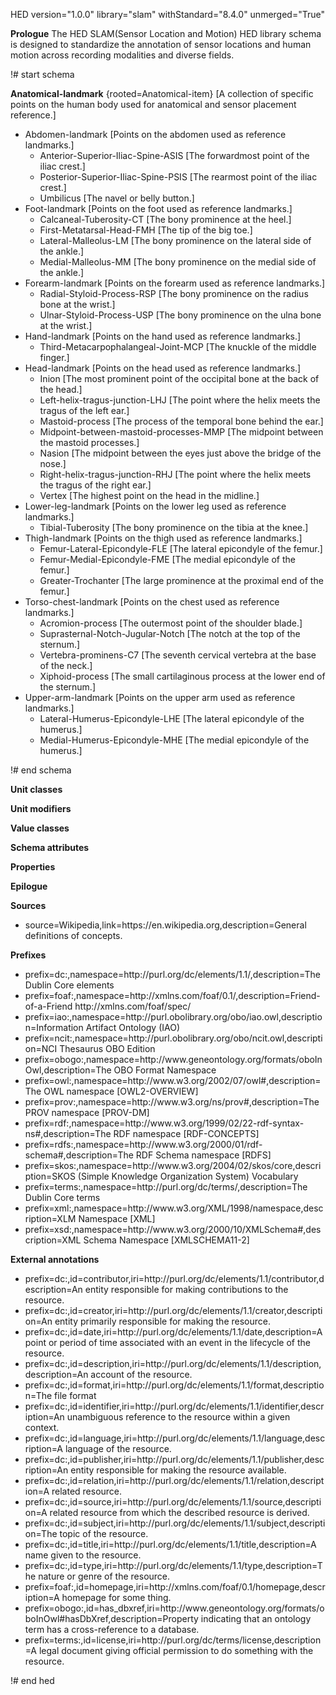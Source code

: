 HED version="1.0.0" library="slam" withStandard="8.4.0" unmerged="True"

'''Prologue'''
The HED SLAM(Sensor Location and Motion) HED library schema is designed to standardize the annotation of sensor locations and human motion across recording modalities and diverse fields. 

!# start schema

'''Anatomical-landmark''' <nowiki>{rooted=Anatomical-item} [A collection of specific points on the human body used for anatomical and sensor placement reference.]</nowiki>
* Abdomen-landmark <nowiki>[Points on the abdomen used as reference landmarks.]</nowiki>
** Anterior-Superior-Iliac-Spine-ASIS <nowiki>[The forwardmost point of the iliac crest.]</nowiki>
** Posterior-Superior-Iliac-Spine-PSIS <nowiki>[The rearmost point of the iliac crest.]</nowiki>
** Umbilicus <nowiki>[The navel or belly button.]</nowiki>
* Foot-landmark <nowiki>[Points on the foot used as reference landmarks.]</nowiki>
** Calcaneal-Tuberosity-CT <nowiki>[The bony prominence at the heel.]</nowiki>
** First-Metatarsal-Head-FMH <nowiki>[The tip of the big toe.]</nowiki>
** Lateral-Malleolus-LM <nowiki>[The bony prominence on the lateral side of the ankle.]</nowiki>
** Medial-Malleolus-MM <nowiki>[The bony prominence on the medial side of the ankle.]</nowiki>
* Forearm-landmark <nowiki>[Points on the forearm used as reference landmarks.]</nowiki>
** Radial-Styloid-Process-RSP <nowiki>[The bony prominence on the radius bone at the wrist.]</nowiki>
** Ulnar-Styloid-Process-USP <nowiki>[The bony prominence on the ulna bone at the wrist.]</nowiki>
* Hand-landmark <nowiki>[Points on the hand used as reference landmarks.]</nowiki>
** Third-Metacarpophalangeal-Joint-MCP <nowiki>[The knuckle of the middle finger.]</nowiki>
* Head-landmark <nowiki>[Points on the head used as reference landmarks.]</nowiki>
** Inion <nowiki>[The most prominent point of the occipital bone at the back of the head.]</nowiki>
** Left-helix-tragus-junction-LHJ <nowiki>[The point where the helix meets the tragus of the left ear.]</nowiki>
** Mastoid-process <nowiki>[The process of the temporal bone behind the ear.]</nowiki>
** Midpoint-between-mastoid-processes-MMP <nowiki>[The midpoint between the mastoid processes.]</nowiki>
** Nasion <nowiki>[The midpoint between the eyes just above the bridge of the nose.]</nowiki>
** Right-helix-tragus-junction-RHJ <nowiki>[The point where the helix meets the tragus of the right ear.]</nowiki>
** Vertex <nowiki>[The highest point on the head in the midline.]</nowiki>
* Lower-leg-landmark <nowiki>[Points on the lower leg used as reference landmarks.]</nowiki>
** Tibial-Tuberosity <nowiki>[The bony prominence on the tibia at the knee.]</nowiki>
* Thigh-landmark <nowiki>[Points on the thigh used as reference landmarks.]</nowiki>
** Femur-Lateral-Epicondyle-FLE <nowiki>[The lateral epicondyle of the femur.]</nowiki>
** Femur-Medial-Epicondyle-FME <nowiki>[The medial epicondyle of the femur.]</nowiki>
** Greater-Trochanter <nowiki>[The large prominence at the proximal end of the femur.]</nowiki>
* Torso-chest-landmark <nowiki>[Points on the chest used as reference landmarks.]</nowiki>
** Acromion-process <nowiki>[The outermost point of the shoulder blade.]</nowiki>
** Suprasternal-Notch-Jugular-Notch <nowiki>[The notch at the top of the sternum.]</nowiki>
** Vertebra-prominens-C7 <nowiki>[The seventh cervical vertebra at the base of the neck.]</nowiki>
** Xiphoid-process <nowiki>[The small cartilaginous process at the lower end of the sternum.]</nowiki>
* Upper-arm-landmark <nowiki>[Points on the upper arm used as reference landmarks.]</nowiki>
** Lateral-Humerus-Epicondyle-LHE <nowiki>[The lateral epicondyle of the humerus.]</nowiki>
** Medial-Humerus-Epicondyle-MHE <nowiki>[The medial epicondyle of the humerus.]</nowiki>


!# end schema

'''Unit classes'''

'''Unit modifiers'''

'''Value classes'''

'''Schema attributes'''

'''Properties'''

'''Epilogue'''

'''Sources'''
* <nowiki>source=Wikipedia,link=https://en.wikipedia.org,description=General definitions of concepts.</nowiki>

'''Prefixes'''
* <nowiki>prefix=dc:,namespace=http://purl.org/dc/elements/1.1/,description=The Dublin Core elements</nowiki>
* <nowiki>prefix=foaf:,namespace=http://xmlns.com/foaf/0.1/,description=Friend-of-a-Friend http://xmlns.com/foaf/spec/</nowiki>
* <nowiki>prefix=iao:,namespace=http://purl.obolibrary.org/obo/iao.owl,description=Information Artifact Ontology (IAO)</nowiki>
* <nowiki>prefix=ncit:,namespace=http://purl.obolibrary.org/obo/ncit.owl,description=NCI Thesaurus OBO Edition</nowiki>
* <nowiki>prefix=obogo:,namespace=http://www.geneontology.org/formats/oboInOwl,description=The OBO Format Namespace</nowiki>
* <nowiki>prefix=owl:,namespace=http://www.w3.org/2002/07/owl#,description=The OWL namespace [OWL2-OVERVIEW]</nowiki>
* <nowiki>prefix=prov:,namespace=http://www.w3.org/ns/prov#,description=The PROV namespace [PROV-DM]</nowiki>
* <nowiki>prefix=rdf:,namespace=http://www.w3.org/1999/02/22-rdf-syntax-ns#,description=The RDF namespace [RDF-CONCEPTS]</nowiki>
* <nowiki>prefix=rdfs:,namespace=http://www.w3.org/2000/01/rdf-schema#,description=The RDF Schema namespace [RDFS]</nowiki>
* <nowiki>prefix=skos:,namespace=http://www.w3.org/2004/02/skos/core,description=SKOS (Simple Knowledge Organization System) Vocabulary</nowiki>
* <nowiki>prefix=terms:,namespace=http://purl.org/dc/terms/,description=The Dublin Core terms</nowiki>
* <nowiki>prefix=xml:,namespace=http://www.w3.org/XML/1998/namespace,description=XLM Namespace [XML]</nowiki>
* <nowiki>prefix=xsd:,namespace=http://www.w3.org/2000/10/XMLSchema#,description=XML Schema Namespace [XMLSCHEMA11-2]</nowiki>

'''External annotations'''
* <nowiki>prefix=dc:,id=contributor,iri=http://purl.org/dc/elements/1.1/contributor,description=An entity responsible for making contributions to the resource.</nowiki>
* <nowiki>prefix=dc:,id=creator,iri=http://purl.org/dc/elements/1.1/creator,description=An entity primarily responsible for making the resource.</nowiki>
* <nowiki>prefix=dc:,id=date,iri=http://purl.org/dc/elements/1.1/date,description=A point or period of time associated with an event in the lifecycle of the resource.</nowiki>
* <nowiki>prefix=dc:,id=description,iri=http://purl.org/dc/elements/1.1/description,description=An account of the resource.</nowiki>
* <nowiki>prefix=dc:,id=format,iri=http://purl.org/dc/elements/1.1/format,description=The file format</nowiki>
* <nowiki>prefix=dc:,id=identifier,iri=http://purl.org/dc/elements/1.1/identifier,description=An unambiguous reference to the resource within a given context.</nowiki>
* <nowiki>prefix=dc:,id=language,iri=http://purl.org/dc/elements/1.1/language,description=A language of the resource.</nowiki>
* <nowiki>prefix=dc:,id=publisher,iri=http://purl.org/dc/elements/1.1/publisher,description=An entity responsible for making the resource available.</nowiki>
* <nowiki>prefix=dc:,id=relation,iri=http://purl.org/dc/elements/1.1/relation,description=A related resource.</nowiki>
* <nowiki>prefix=dc:,id=source,iri=http://purl.org/dc/elements/1.1/source,description=A related resource from which the described resource is derived.</nowiki>
* <nowiki>prefix=dc:,id=subject,iri=http://purl.org/dc/elements/1.1/subject,description=The topic of the resource.</nowiki>
* <nowiki>prefix=dc:,id=title,iri=http://purl.org/dc/elements/1.1/title,description=A name given to the resource.</nowiki>
* <nowiki>prefix=dc:,id=type,iri=http://purl.org/dc/elements/1.1/type,description=The nature or genre of the resource.</nowiki>
* <nowiki>prefix=foaf:,id=homepage,iri=http://xmlns.com/foaf/0.1/homepage,description=A homepage for some thing.</nowiki>
* <nowiki>prefix=obogo:,id=has_dbxref,iri=http://www.geneontology.org/formats/oboInOwl#hasDbXref,description=Property indicating that an ontology term has a cross-reference to a database.</nowiki>
* <nowiki>prefix=terms:,id=license,iri=http://purl.org/dc/terms/license,description=A legal document giving official permission to do something with the resource.</nowiki>

!# end hed
